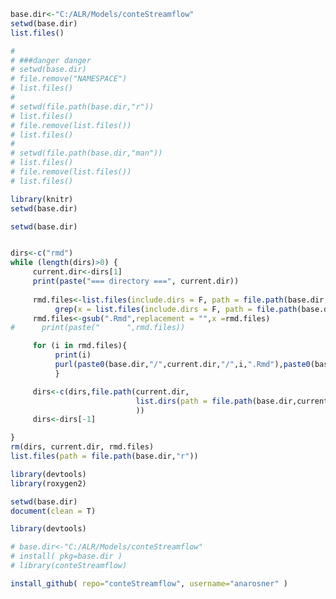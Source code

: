 ```r
base.dir<-"C:/ALR/Models/conteStreamflow"
setwd(base.dir)
list.files()

# 
# ###danger danger
# setwd(base.dir)
# file.remove("NAMESPACE")
# list.files()
# 
# setwd(file.path(base.dir,"r"))
# list.files()
# file.remove(list.files())
# list.files()
# 
# setwd(file.path(base.dir,"man"))
# list.files()
# file.remove(list.files())
# list.files()

```


```r
library(knitr)
setwd(base.dir)

```

```r
setwd(base.dir)


dirs<-c("rmd")
while (length(dirs)>0) {
     current.dir<-dirs[1]
     print(paste("=== directory ===", current.dir))
     
     rmd.files<-list.files(include.dirs = F, path = file.path(base.dir,current.dir))[
          grep(x = list.files(include.dirs = F, path = file.path(base.dir,current.dir)),".Rmd")]
     rmd.files<-gsub(".Rmd",replacement = "",x =rmd.files)
#      print(paste("      ",rmd.files))

     for (i in rmd.files){
          print(i)
          purl(paste0(base.dir,"/",current.dir,"/",i,".Rmd"),paste0(base.dir,"/r/",i,".R"))
          }

     dirs<-c(dirs,file.path(current.dir,
                            list.dirs(path = file.path(base.dir,current.dir),recursive = F,full.names = F) 
                            ))
     dirs<-dirs[-1]

}
rm(dirs, current.dir, rmd.files)
list.files(path = file.path(base.dir,"r"))
```

```r
library(devtools)
library(roxygen2)

```

```r

setwd(base.dir)
document(clean = T)
```

```r
library(devtools)

# base.dir<-"C:/ALR/Models/conteStreamflow"
# install( pkg=base.dir )
# library(conteStreamflow)

```

```r

install_github( repo="conteStreamflow", username="anarosner" )

```

